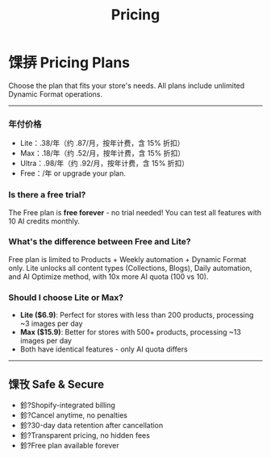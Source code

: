 ﻿---
title: Pricing
description: Simple, transparent pricing for every store size
---

# 馃挵 Pricing Plans

Choose the plan that fits your store's needs. All plans include unlimited Dynamic Format operations.

---

### 年付价格

- Lite：.38/年（约 .87/月，按年计费，含 15% 折扣）
- Max：.18/年（约 .52/月，按年计费，含 15% 折扣）
- Ultra：.98/年（约 .92/月，按年计费，含 15% 折扣）
- Free：/年
 or upgrade your plan.

### Is there a free trial?
The Free plan is **free forever** - no trial needed! You can test all features with 10 AI credits monthly.

### What's the difference between Free and Lite?
Free plan is limited to Products + Weekly automation + Dynamic Format only. Lite unlocks all content types (Collections, Blogs), Daily automation, and AI Optimize method, with 10x more AI quota (100 vs 10).

### Should I choose Lite or Max?
- **Lite ($6.9)**: Perfect for stores with less than 200 products, processing ~3 images per day
- **Max ($15.9)**: Better for stores with 500+ products, processing ~13 images per day
- Both have identical features - only AI quota differs

---

## 馃攼 Safe & Secure

- 鉁?Shopify-integrated billing
- 鉁?Cancel anytime, no penalties
- 鉁?30-day data retention after cancellation
- 鉁?Transparent pricing, no hidden fees
- 鉁?Free plan available forever
